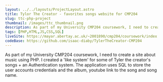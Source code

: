 ```yaml
---
layout: ../../layouts/ProjectLayout.astro
title: Tylor The Creator - favorites songs website for CMP204
slug: ttc-php-project
thumbnail: /images/ttc_thumbnail.png
description: As part of my University CMP204 coursework, I need to create a site about music using PHP. I created a "like system" for some of Tyler the creator's songs + an Authentication
tags: [PHP,HTML,JS,CSS,SQL]
liveSite: https://mayar.abertay.ac.uk/~2001890/cmp204/coursework/index.php 
codeBase: https://github.com/isaac-diaby/TylerTheCreator-CMP204
---
```


As part of my University CMP204 coursework, I need to create a site about music using PHP. I created a 'like system' for some of Tyler the creator's songs + an Authentication system. The application uses SQL to store the user accounts credentials and the album, youtube link to the song and song name. 